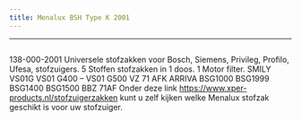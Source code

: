 ```yaml
---
title: Menalux BSH Type K 2001
---
```

---


<Image src={imageProduct} width={imageProduct.width} alt="" />


138-000-2001
Universele stofzakken voor Bosch, Siemens, Privileg, Profilo, Ufesa, stofzuigers.
5 Stoffen stofzakken in 1 doos.
1 Motor filter.
SMILY VS01G VS01 G400 &#8211; VS01 G500 VZ 71 AFK ARRIVA BSG1000 BSG1999 BSG1400 BSG1500 BBZ 71AF
Onder deze link <a href="https://www.xper-products.nl/stofzuigerzakken">https://www.xper-products.nl/stofzuigerzakken</a> kunt u zelf kijken welke Menalux stofzak geschikt is voor uw stofzuiger.

